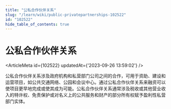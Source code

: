```yaml
---
title: "公私合作伙伴关系"
slug: "/learn/wiki/public-privatepartnerships-102522"
id: "102522"
hide_table_of_contents: true
---
```



# 公私合作伙伴关系

<ArticleMeta id={102522} updatedAt={'2023-09-26 13:59:02'} />
<div className='border-solid border-b border-t-0 my-4 border-[var(--ifm-color-gray-300)]' />

公私合作伙伴关系涉及政府机构和私营部门公司之间的合作，可用于资助、建设和运营项目，如公共交通网络、公园和会议中心。通过公私合作伙伴关系来融资可以使项目更早地完成或使其成为可能。公私合作伙伴关系通常涉及税收或其他营业收入的特许权、免责保护或对名义上的公共服务和财产的部分所有权赋予盈利性私营部门实体。
